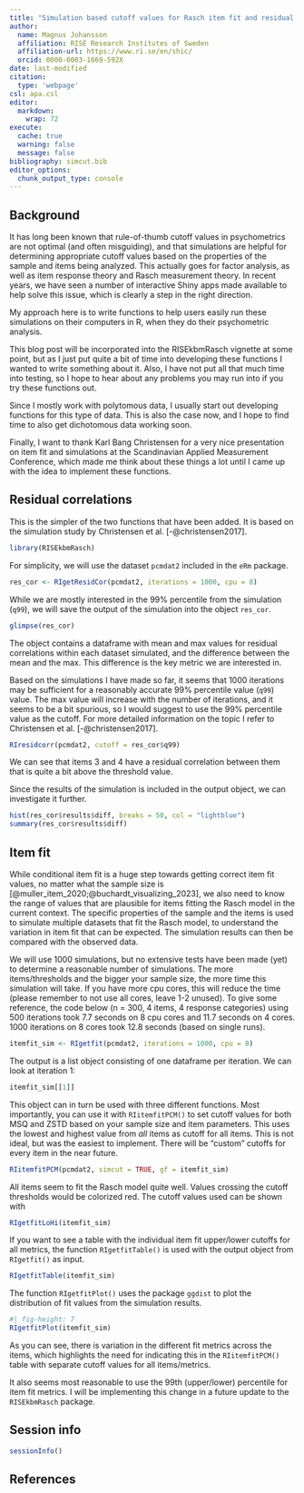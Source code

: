 ---
title: "Simulation based cutoff values for Rasch item fit and residual correlations"
author: 
  name: Magnus Johansson
  affiliation: RISE Research Institutes of Sweden
  affiliation-url: https://www.ri.se/en/shic/
  orcid: 0000-0003-1669-592X
date: last-modified
citation:
  type: 'webpage'
csl: apa.csl
editor: 
  markdown: 
    wrap: 72
execute: 
  cache: true
  warning: false
  message: false
bibliography: simcut.bib
editor_options: 
  chunk_output_type: console
---

## Background

It has long been known that rule-of-thumb cutoff values in psychometrics are not optimal (and often misguiding), and that simulations are helpful for determining appropriate cutoff values based on the properties of the sample and items being analyzed. This actually goes for factor analysis, as well as item response theory and Rasch measurement theory. In recent years, we have seen a number of interactive Shiny apps made available to help solve this issue, which is clearly a step in the right direction.

My approach here is to write functions to help users easily run these simulations on their computers in R, when they do their psychometric analysis.

This blog post will be incorporated into the RISEkbmRasch vignette at some point, but as I just put quite a bit of time into developing these functions I wanted to write something about it. Also, I have not put all that much time into testing, so I hope to hear about any problems you may run into if you try these functions out.

Since I mostly work with polytomous data, I usually start out developing functions for this type of data. This is also the case now, and I hope to find time to also get dichotomous data working soon.

Finally, I want to thank Karl Bang Christensen for a very nice presentation on item fit and simulations at the Scandinavian Applied Measurement Conference, which made me think about these things a lot until I came up with the idea to implement these functions.

## Residual correlations

This is the simpler of the two functions that have been added. It is based on the simulation study by Christensen et al. [-@christensen2017].

```{r}
library(RISEkbmRasch)
```

For simplicity, we will use the dataset `pcmdat2` included in the `eRm` package.

```{r}
res_cor <- RIgetResidCor(pcmdat2, iterations = 1000, cpu = 8)
```

While we are mostly interested in the 99% percentile from the simulation (`q99`), we will save the output of the simulation into the object `res_cor`.

```{r}
glimpse(res_cor)
```

The object contains a dataframe with mean and max values for residual correlations within each dataset simulated, and the difference between the mean and the max. This difference is the key metric we are interested in.

Based on the simulations I have made so far, it seems that 1000 iterations may be sufficient for a reasonably accurate 99% percentile value (`q99`) value. The max value will increase with the number of iterations, and it seems to be a bit spurious, so I would suggest to use the 99% percentile value as the cutoff. For more detailed information on the topic I refer to Christensen et al. [-@christensen2017].

```{r}
RIresidcorr(pcmdat2, cutoff = res_cor$q99)
```

We can see that items 3 and 4 have a residual correlation between them that is quite a bit above the threshold value.

Since the results of the simulation is included in the output object, we can investigate it further.

```{r}
hist(res_cor$results$diff, breaks = 50, col = "lightblue")
summary(res_cor$results$diff)
```

## Item fit

While conditional item fit is a huge step towards getting correct item fit values, no matter what the sample size is [@muller_item_2020;@buchardt_visualizing_2023], we also need to know the range of values that are plausible for items fitting the Rasch model in the current context. The specific properties of the sample and the items is used to simulate multiple datasets that fit the Rasch model, to understand the variation in item fit that can be expected. The simulation results can then be compared with the observed data.

::: {.callout-note}
We will use 1000 simulations, but no extensive tests have been made (yet) to determine a reasonable number of simulations. The more items/thresholds and the bigger your sample size, the more time this simulation will take. If you have more cpu cores, this will reduce the time (please remember to not use all cores, leave 1-2 unused). To give some reference, the code below (n = 300, 4 items, 4 response categories) using 500 iterations took 7.7 seconds on 8 cpu cores and 11.7 seconds on 4 cores. 1000 iterations on 8 cores took 12.8 seconds (based on single runs).
:::

```{r}
itemfit_sim <- RIgetfit(pcmdat2, iterations = 1000, cpu = 8)
```

The output is a list object consisting of one dataframe per iteration. We can look at iteration 1:
```{r}
itemfit_sim[[1]]
```

This object can in turn be used with three different
functions. Most importantly, you can use it with `RIitemfitPCM()` to set
cutoff values for both MSQ and ZSTD based on your sample size and item
parameters. This uses the lowest and highest value from *all* items as cutoff
for all items. This is not ideal, but was the easiest to implement. There will be "custom" cutoffs for every item in the near future.

```{r}
RIitemfitPCM(pcmdat2, simcut = TRUE, gf = itemfit_sim)
```

All items seem to fit the Rasch model quite well. Values crossing the cutoff thresholds would be colorized red. The cutoff values used can be shown with

```{r}
RIgetfitLoHi(itemfit_sim)
```

If you want to see a table with the individual item fit upper/lower cutoffs for all metrics,
the function `RIgetfitTable()` is used with the output object from `RIgetfit()` as input.

```{r}
RIgetfitTable(itemfit_sim)
```

The function `RIgetfitPlot()` uses the package `ggdist` to plot the
distribution of fit values from the simulation results.

```{r}
#| fig-height: 7
RIgetfitPlot(itemfit_sim)
```

As you can see, there is variation in the different fit metrics across the items, which highlights the need for indicating this in the `RIitemfitPCM()` table with separate cutoff values for all items/metrics.

It also seems most reasonable to use the 99th (upper/lower) percentile for item fit metrics. I will be implementing this change in a future update to the `RISEkbmRasch` package.

## Session info

```{r}
sessionInfo()
```

## References


